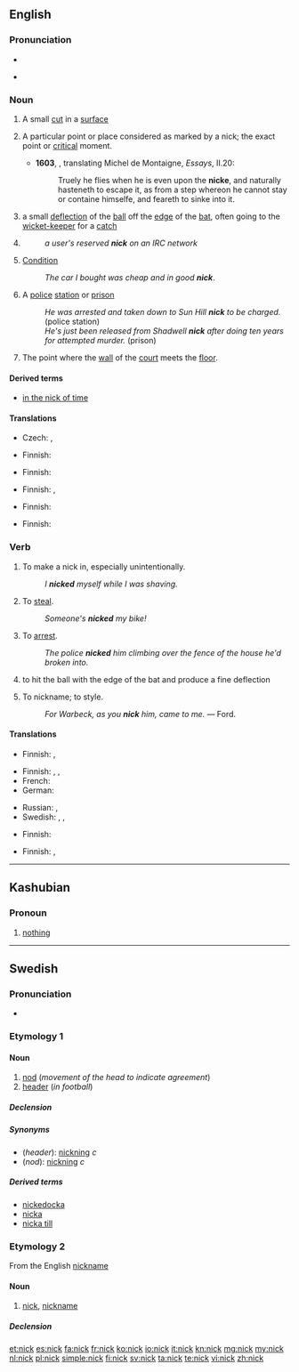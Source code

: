 {{also|Nick}}
==English==
{{wikipedia}}

===Pronunciation===
* {{audio|en-us-nick.ogg|Audio (US)}}

* {{rhymes|ɪk}}

===Noun===
{{en-noun}}

# A small [[cut]] in a [[surface]]
# {{context|now|_|rare}} A particular point or place considered as marked by a nick; the exact point or [[critical]] moment.
#*'''1603''', {{w|John Florio}}, translating Michel de Montaigne, ''Essays'', II.20:
#*:Truely he flies when he is even upon the '''nicke''', and naturally hasteneth to escape it, as from a step whereon he cannot stay or containe himselfe, and feareth to sinke into it.
# {{cricket}} a small [[deflection]] of the [[ball]] off the [[edge]] of the [[bat]], often going to the [[wicket-keeper]] for a [[catch]]
# {{short for|nickname}}
#: ''a user's reserved '''nick''' on an IRC network''
# {{UK|slang}} [[condition|Condition]]
#: ''The car I bought was cheap and in good '''nick'''''.
# {{British|slang}} A [[police]] [[station]] or [[prison]]
#: ''He was arrested and taken down to Sun Hill '''nick''' to be charged.'' (police station)
#: ''He's just been released from Shadwell '''nick''' after doing ten years for attempted murder.'' (prison)
# {{context|[[real tennis]]}} The point where the [[wall]] of the [[court]] meets the [[floor]].

====Derived terms====
* [[in the nick of time]]

====Translations====
{{trans-top|small cut in a surface}}
* Czech: {{t-|cs|zářez|m}}, {{t+|cs|vrub|m}}
{{trans-mid}}
* Finnish: {{t-|fi|naarmu}}
{{trans-bottom}}

{{trans-top|critical moment}}
* Finnish: {{t|fi|käännekohta}}
{{trans-mid}}
{{trans-bottom}}

{{trans-top|cricket: small deflection of the ball}}
* Finnish: {{t|fi|näpy}}, {{t|fi|näpäys}}
{{trans-mid}}
{{trans-bottom}}

{{trans-see|nickname}}

{{trans-top|condition}}
* Finnish: {{t|fi|kondis}}
{{trans-mid}}
{{trans-bottom}}

{{trans-top|slang: police station or prison}}
* Finnish: {{t|fi|naarmu}}
{{trans-mid}}
{{trans-bottom}}

{{trans-top|real tennis: point where the wall of the court meets the floor}}
{{trans-mid}}
{{trans-bottom}}

===Verb===
{{en-verb}}

# {{transitive}} To make a nick in, especially unintentionally.
#: ''I '''nicked''' myself while I was shaving.''
# {{transitive|slang}} To [[steal]].
#: ''Someone's '''nicked''' my bike!''
# {{transitive|British|slang}} To [[arrest]].
#: ''The police '''nicked''' him climbing over the fence of the house he'd broken into.''
# {{transitive|cricket}} to hit the ball with the edge of the bat and produce a fine deflection
# {{obsolete}} To nickname; to style.
#: ''For Warbeck, as you '''nick''' him, came to me.'' &mdash; Ford.

====Translations====
{{trans-top|slang: to make a nick in}}
* Finnish: {{t|fi|raapaista}}, {{t|fi|naarmuttaa}}
{{trans-mid}}
{{trans-bottom}}

{{trans-top|slang: to steal}}
* Finnish: {{t|fi|pölliä}}, {{t-|fi|nyysiä}}, {{t-|fi|vohkia}}
* French: {{t+|fr|piquer}}
* German: {{t+|de|klauen}}
{{trans-mid}}
* Russian: {{t+|ru|тырить}}, {{t+|ru|спереть}}
* Swedish: {{t-|sv|norpa}}, {{t+|sv|knycka}}, {{t+|sv|sno}}
{{trans-bottom}}

{{trans-top|slang: to arrest}}
* Finnish: {{t|fi|napata}}
{{trans-mid}}
{{trans-bottom}}

{{trans-top|cricket: to hit he ball with the edge of a bat}}
* Finnish: {{t|fi|näpäyttää}}, {{t|fi|näpätä}}
{{trans-mid}}
{{trans-bottom}}

----

==Kashubian==

===Pronoun===
{{head|csb|pronoun}}

# [[nothing]]

----

==Swedish==

===Pronunciation===
* {{audio|Sv-nick.ogg|audio}}

===Etymology 1===
{{rfe|lang=sv}}

====Noun====
{{sv-noun|g=c}}

# [[nod]] (''movement of the head to indicate agreement'')
# [[header]] (''in football'')

=====Declension=====
{{sv-noun-reg-ar}}

=====Synonyms=====
* (''header''): [[nickning]] ''c''
* (''nod''): [[nickning]] ''c''

=====Derived terms=====
* [[nickedocka]]
* [[nicka]]
* [[nicka till]]

===Etymology 2===
From the English [[nickname]]

====Noun====
{{sv-noun|g=n}}

# {{slang|lang=sv}} [[nick]], [[nickname]]

=====Declension=====
{{sv-noun-n-zero}}

[[et:nick]]
[[es:nick]]
[[fa:nick]]
[[fr:nick]]
[[ko:nick]]
[[io:nick]]
[[it:nick]]
[[kn:nick]]
[[mg:nick]]
[[my:nick]]
[[nl:nick]]
[[pl:nick]]
[[simple:nick]]
[[fi:nick]]
[[sv:nick]]
[[ta:nick]]
[[te:nick]]
[[vi:nick]]
[[zh:nick]]